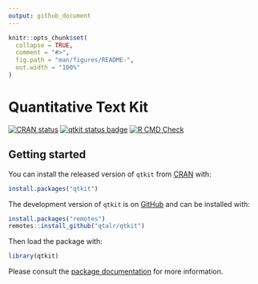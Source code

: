 ```yaml
---
output: github_document
---
```


<!-- README.md is generated from README.Rmd. Please edit that file -->

```r
knitr::opts_chunk$set(
  collapse = TRUE,
  comment = "#>",
  fig.path = "man/figures/README-",
  out.width = "100%"
)
```
<!--fix color mixing on title-->
# Quantitative Text Kit

<!-- badges: start -->
[![CRAN status](https://www.r-pkg.org/badges/version/qtkit)](https://CRAN.R-project.org/package=qtkit)
[![qtkit status badge](https://qtalr.r-universe.dev/badges/qtkit)](https://qtalr.r-universe.dev/qtkit)
[![R CMD Check](https://github.com/francojc/qtkit/actions/workflows/R-CMD-check.yaml/badge.svg)](https://github.com/francojc/qtkit/actions/workflows/R-CMD-check.yaml)
<!-- badges: end -->

## Getting started

You can install the released version of `qtkit` from [CRAN](https://cran.r-project.org/package=qtkit) with:

```r
install.packages("qtkit")
```

The development version of `qtkit` is on [GitHub](https://github.com/qtalr/qtkit) and can be installed with:

```r
install.packages("remotes")
remotes::install_github("qtalr/qtkit")
```

Then load the package with:

```r
library(qtkit)
```

Please consult the [package documentation](https://qtalr.com/qtkit/reference/) for more information.
